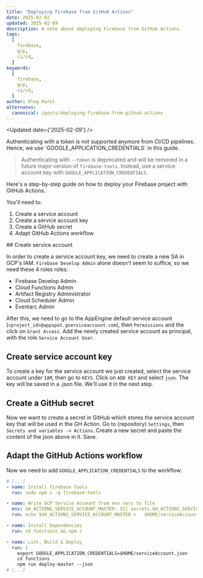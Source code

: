 ```yaml
---
title: "Deploying Firebase from GitHub Actions"
date: 2025-02-02
updated: 2025-02-09
description: A note about deploying Firebase from GitHub Actions.
tags:
  [
    firebase,
    gcp,
    ci/cd,
  ]
keywords:
  [
    firebase,
    gcp,
    ci/cd,
  ]
author: Oleg Korol
alternates:
  canonical: /posts/deploying-firebase-from-github-actions
---
```



<Updated date={'2025-02-09'} />

<Callout type="default" emoji="ℹ️">
  Authenticating with a token is not supported anymore from CI/CD pipelines.
  Hence, we use `GOOGLE_APPLICATION_CREDENTIALS` in this guide.

  > Authenticating with `--token` is deprecated and will be removed in a future major version of `firebase-tools`. Instead, use a service account key with `GOOGLE_APPLICATION_CREDENTIALS`.
</Callout>


Here's a step-by-step guide on how to deploy your Firebase project with GitHub Actions.

You'll need to:
1. Create a service account
2. Create a service account key
3. Create a GitHub secret
4. Adapt GitHub Actions workflow

<Steps>
## Create service account

In order to create a service account key, we need to create a new SA in GCP's IAM.
`Firebase Develop Admin` alone doesn't seem to suffice, so we need these 4 roles roles:
- Firebase Develop Admin
- Cloud Functions Admin
- Artifact Registry Administrator
- Cloud Scheduler Admin
- Eventarc Admin

After this, we need to go to the AppEngine default service account (`<project_id>@appspot.gserviceaccount.com`), then `Permissions` and the click on `Grant Access`.
Add the newly created service account as principal, with the role `Service Account User`.

## Create service account key

To create a key for the service account we just created, select the service account under `IAM`, then go to `KEYS`. Click on `ADD KEY` and select `json`.
The key will be saved in a .json file. We'll use it in the next step.

## Create a GitHub secret

Now we want to create a secret in GitHub which stores the service account key that will be used in the GH Action.
Go to (repository) `Settings`, then `Secrets and variables -> Actions`. Create a new secret and paste the content of the json above in it. Save.

## Adapt the GitHub Actions workflow

Now we need to add `GOOGLE_APPLICATION_CREDENTIALS` to the workflow:

```yml
# [...]
- name: Install firebase tools
  run: sudo npm i -g firebase-tools

- name: Write GCP Service Account from env vars to file
  env: GH_ACTIONS_SERVICE_ACCOUNT_MASTER: ${{ secrets.GH_ACTIONS_SERVICE_ACCOUNT_MASTER }}
  run: echo $GH_ACTIONS_SERVICE_ACCOUNT_MASTER >   $HOME/serviceAccount.json

- name: Install Dependencies
  run: cd functions && npm i

- name: Lint, Build & Deploy
  run: |
    export GOOGLE_APPLICATION_CREDENTIALS=$HOME/serviceAccount.json
    cd functions
    npm run deploy-master --json
# [...]
```
</Steps>
